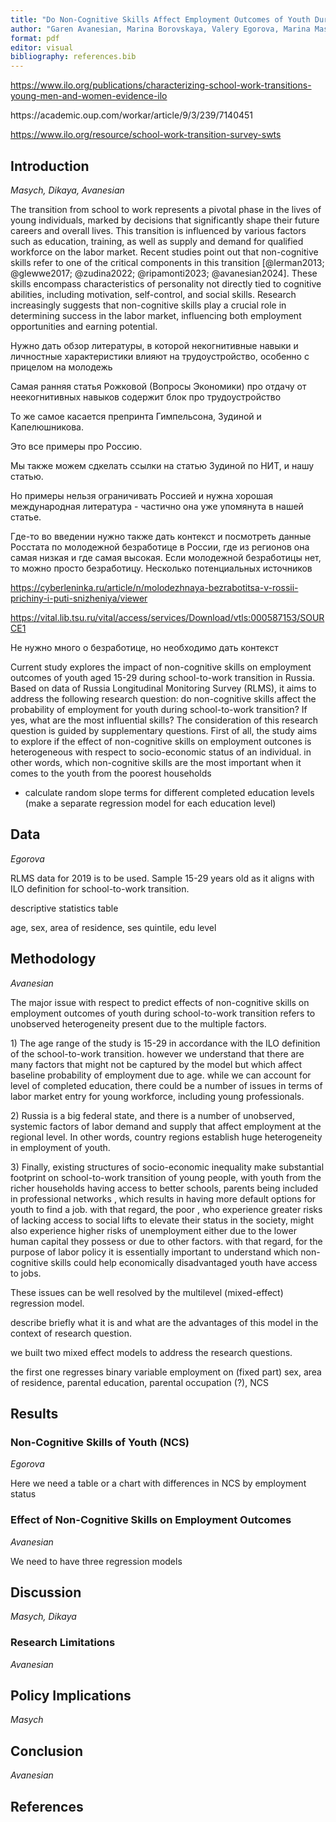 ```yaml
---
title: "Do Non-Cognitive Skills Affect Employment Outcomes of Youth During the School-to-Work Transition?"
author: "Garen Avanesian, Marina Borovskaya, Valery Egorova, Marina Masych, Lyudmila Dikaya"
format: pdf
editor: visual
bibliography: references.bib
---
```


<https://www.ilo.org/publications/characterizing-school-work-transitions-young-men-and-women-evidence-ilo>

https://academic.oup.com/workar/article/9/3/239/7140451

<https://www.ilo.org/resource/school-work-transition-survey-swts>

## Introduction 

*Masych, Dikaya, Avanesian*

The transition from school to work represents a pivotal phase in the lives of young individuals, marked by decisions that significantly shape their future careers and overall lives. This transition is influenced by various factors such as education, training, as well as supply and demand for qualified workforce on the labor market. Recent studies point out that non-cognitive skills refer to one of the critical components in this transition [@lerman2013; @glewwe2017; @zudina2022; @ripamonti2023; @avanesian2024]. These skills encompass characteristics of personality not directly tied to cognitive abilities, including motivation, self-control, and social skills. Research increasingly suggests that non-cognitive skills play a crucial role in determining success in the labor market, influencing both employment opportunities and earning potential.

Нужно дать обзор литературы, в которой некогнитивные навыки и личностные характеристики влияют на трудоустройство, особенно с прицелом на молодежь

Самая ранняя статья Рожковой (Вопросы Экономики) про отдачу от неекогнитивных навыков содержит блок про трудоустройство

То же самое касается препринта Гимпельсона, Зудиной и Капелюшникова.

Это все примеры про Россию.

Мы также можем сдкелать ссылки на статью Зудиной по НИТ, и нашу статью.

Но примеры нельзя ограничивать Россией и нужна хорошая международная литература - частично она уже упомянута в нашей статье.

Где-то во введении нужно также дать контекст и посмотреть данные Росстата по молодежной безработице в России, где из регионов она самая низкая и где самая высокая. Если молодежной безработицы нет, то можно просто безработицу. Несколько потенциальных источников

<https://cyberleninka.ru/article/n/molodezhnaya-bezrabotitsa-v-rossii-prichiny-i-puti-snizheniya/viewer>

<https://vital.lib.tsu.ru/vital/access/services/Download/vtls:000587153/SOURCE1>

Не нужно много о безработице, но необходимо дать контекст

Current study explores the impact of non-cognitive skills on employment outcomes of youth aged 15-29 during school-to-work transition in Russia. Based on data of Russia Longitudinal Monitoring Survey (RLMS), it aims to address the following research question: do non-cognitive skills affect the probability of employment for youth during school-to-work transition? If yes, what are the most influential skills? The consideration of this research question is guided by supplementary questions. First of all, the study aims to explore if the effect of non-cognitive skills on employment outcones is heterogeneous with respect to socio-economic status of an individual. in other words, which non-cognitive skills are the most important when it comes to the youth from the poorest households

-   calculate random slope terms for different completed education levels (make a separate regression model for each education level)

## Data

*Egorova*

RLMS data for 2019 is to be used. Sample 15-29 years old as it aligns with ILO definition for school-to-work transition.

descriptive statistics table

age, sex, area of residence, ses quintile, edu level

## Methodology

*Avanesian*

The major issue with respect to predict effects of non-cognitive skills on employment outcomes of youth during school-to-work transition refers to unobserved heterogeneity present due to the multiple factors.

1\) The age range of the study is 15-29 in accordance with the ILO definition of the school-to-work transition. however we understand that there are many factors that might not be captured by the model but which affect baseline probability of employment due to age. while we can account for level of completed education, there could be a number of issues in terms of labor market entry for young workforce, including young professionals.

2\) Russia is a big federal state, and there is a number of unobserved, systemic factors of labor demand and supply that affect employment at the regional level. In other words, country regions establish huge heterogeneity in employment of youth.

3\) Finally, existing structures of socio-economic inequality make substantial footprint on school-to-work transition of young people, with youth from the richer households having access to better schools, parents being included in professional networks , which results in having more default options for youth to find a job. with that regard, the poor , who experience greater risks of lacking access to social lifts to elevate their status in the society, might also experience higher risks of unemployment either due to the lower human capital they possess or due to other factors. with that regard, for the purpose of labor policy it is essentially important to understand which non-cognitive skills could help economically disadvantaged youth have access to jobs.

These issues can be well resolved by the multilevel (mixed-effect) regression model.

describe briefly what it is and what are the advantages of this model in the context of research question.

we built two mixed effect models to address the research questions.

the first one regresses binary variable employment on (fixed part) sex, area of residence, parental education, parental occupation (?), NCS

## Results

### Non-Cognitive Skills of Youth (NCS) 

*Egorova*

Here we need a table or a chart with differences in NCS by employment status

### Effect of Non-Cognitive Skills on Employment Outcomes

*Avanesian*

We need to have three regression models

## Discussion

*Masych, Dikaya*

### Research Limitations

*Avanesian*

## Policy Implications

*Masych*

## Conclusion

*Avanesian*

## References
